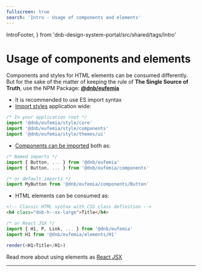 ```yaml
---
fullscreen: true
search: 'Intro - Usage of components and elements'
---
```


  IntroFooter,
} from 'dnb-design-system-portal/src/shared/tags/Intro'

<Intro>

# Usage of components and elements

Components and styles for HTML elements can be consumed differently. But for the sake of the matter of keeping the rule of **The Single Source of Truth**, use the NPM Package: [**@dnb/eufemia**](https://www.npmjs.com/package/@dnb/eufemia)

- It is recommended to use ES import syntax
- [Import styles](!/uilib/usage/customisation/styling/consume-styles) application wide:

```js
/* In your application root */
import '@dnb/eufemia/style/core'
import '@dnb/eufemia/style/components'
import '@dnb/eufemia/style/themes/ui'
```

- [Components can be imported](!/uilib/usage/first-steps/the-basics#compiler) both as:

```js
/* Named imports */
import { Button, ... } from '@dnb/eufemia'
import { Button, ... } from '@dnb/eufemia/components'
```

```js
/* or default imports */
import MyButton from '@dnb/eufemia/components/Button'
```

- HTML elements can be consumed as:

```html
<!-- Classic HTML syntax with CSS class definition -->
<h4 class="dnb-h--xx-large">Title</h4>
```

```js
/* or React JSX */
import { H1, P, Link, ... } from '@dnb/eufemia'
import H1 from '@dnb/eufemia/elements/H1'

render(<H1>Title</H1>)
```

Read more about using elements as [React JSX](!/uilib/elements#react-jsx)

---

<IntroFooter
  href="/uilib/intro/13-quality-and-tests"
  text="Next - Quality and Tests"
/>

</Intro>
